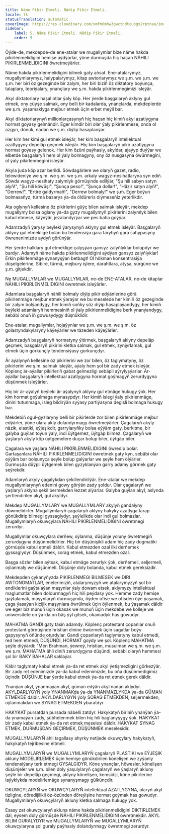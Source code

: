 ```yaml
---
title: Näme Pikir Etmeli. Nädip Pikir Etmeli.
locale: tk
statusTranslation: automatic
coverImage: https://res.cloudinary.com/xmfm6mhw3gwctndtcubgx2rptnae/image/upload/v1740337243/small_cover_educacion_fundamental_a051170f1c.webp
sidebar:
    label: 5. Näme Pikir Etmeli. Nädip Pikir Etmeli.
    order: 5
---
```

Öýde-de, mekdepde-de ene-atalar we mugallymlar bize näme hakda pikirlenmelidigini hemişe aýdýarlar, ýöne durmuşda hiç haçan NÄHILI PIKIRLENMELIDIGINI öwretmeýärler.

Näme hakda pikirlenmelidigini bilmek gaty aňsat. Ene-atalarymyz, mugallymlarymyz, halypalarymyz, kitap awtorlarymyz we ş.m. we ş.m. we ş.m. her biri öz gezeginde bir zalym, her biri biziň öz diktatory boýunça, talaplary, teoriýalary, ynançlary we ş.m. hakda pikirlenmegimizi isleýär.

Akyl diktatorlary haşal otlar ýaly köp. Her ýerde başgalaryň aklyny gul etmek, ony çüýşe salmak, ony belli bir kadalarda, ynançlarda, mekdeplerde we ş.m. ýaşamaklyga mejbur etmek üçin erbet meýil bar.

Akyl diktatorlarynyň millionlarçasynyň hiç haçan hiç kimiň akyl azatlygyna hormat goýasy gelmändir. Eger kimdir biri olar ýaly pikirlenmese, onda ol azgyn, dönük, nadan we ş.m. diýlip hasaplanýar.

Her kim her kimi gul etmek isleýär, her kim başgalaryň intellektual azatlygyny depeläp geçmek isleýär. Hiç kim başgalaryň pikir azatlygyna hormat goýasy gelenok. Her kim özüni paýhasly, akyldar, ajaýyp duýýar we elbetde başgalaryň hem ol ýaly bolmagyny, ony öz nusgasyna öwürmegini, ol ýaly pikirlenmegini isleýär.

Akyla juda köp azar berildi. Söwdagärlere we olaryň gazet, radio, telewideniýe we ş.m. we ş.m. we ş.m. arkaly wagyz-nesihatlaryna syn ediň. Söwda wagyz-nesihaty zalymlyk görnüşinde edilýär, "Şu hili sabyn satyn alyň!", "Şu hili köwüş!", "Şunça peso!", "Şunça dollar!", "Häzir satyn alyň!", "Derrew!", "Ertire galdyrmaň!", "Derrew bolmaly!" we ş.m. Eger boýun bolmasaňyz, türmä basarys ýa-da öldüreris diýmeseňiz ýeterlikdir.

Ata oglynyň kellesine öz pikirlerini güýç bilen salmak isleýär, mekdep mugallymy bolsa oglany ýa-da gyzy mugallymyň pikirlerini zalymlyk bilen kabul etmese, käýeýär, jezalandyrýar we pes baha goýýar.

Adamzadyň ýarysy beýleki ýarysynyň aklyny gul etmek isleýär. Başgalaryň aklyny gul etmeklige bolan bu tendensiýa gara taryhyň gara sahypasyny öwrenenimizde aýdyň görünýär.

Her ýerde halklary gul etmeklige çalyşýan gansyz zalyňlyklar bolupdyr we bardyr. Adamyň näme hakda pikirlenmelidigini aýdýan gansyz zalyňlyklar! Erkin pikirlenmäge synanyşýan betbagt! Ol hökman konsentrasiýa düşelgelerine, Sibire, türmä, mejbury işlere, darahtlara, atyşa, sürgüne we ş.m. gitjekdir.

Ne MUGALLYMLAR we MUGALLYMLAR, ne-de ENE-ATALAR, ne-de kitaplar NÄHILI PIKIRLENMELIDIGINI öwretmek isleýärler.

Adamlara başgalaryň nähili bolmaly diýip pikir edýänlerine görä pikirlenmäge mejbur etmek ýaraýar we bu meselede her kimiň öz gezeginde bir zalym bolýandygy, her kimiň soňky söz diýip hasaplaýandygy, her kimiň beýleki adamlaryň hemmesiniň ol ýaly pikirlenmelidigine berk ynanýandygy, sebäbi onuň iň gowusydygy düşnüklidir.

Ene-atalar, mugallymlar, hojaýynlar we ş.m. we ş.m. we ş.m. öz golastyndakylaryny käýeýärler we täzeden käýeýärler.

Adamzadyň başgalaryň hormatyny ýitirmek, başgalaryň aklyny depeläp geçmek, başgalaryň pikirini kletka salmak, gul etmek, zynjyrlamak, gul etmek üçin gorkunçly tendensiýasy gorkunçdyr.

Är aýalynyň kellesine öz pikirlerini we zor bilen, öz taglymatyny, öz pikirlerini we ş.m. salmak isleýär, aýaly hem şol bir zady etmek isleýär. Köplenç är-aýallar pikirleriň gabat gelmezligi sebäpli aýrylyşýarlar. Är-aýallar başgalaryň intellektual azatlygyna hormat goýmagyň zerurdygyna düşünmek isleýärler.

Hiç bir är-aýalyň beýleki är-aýalynyň aklyny gul etmäge hukugy ýok. Her kim hormat goýulmaga mynasypdyr. Her kimiň islegi ýaly pikirlenmäge, dinini tutunmaga, isleg bildirýän syýasy partiýasyna degişli bolmaga hukugy bar.

Mekdebiň ogul-gyzlaryny belli bir pikirlerde zor bilen pikirlenmäge mejbur edýärler, ýöne olara akly dolandyrmagy öwretmeýärler. Çagalaryň akyly näzik, elastiki, eýjeşikdir, garrylaryňky bolsa eýýäm gaty, berkitme, bir galyba guýlan toýun ýaly, indi üýtgemez, üýtgäp bilmez. Çagalaryň we ýaşlaryň akyly köp üýtgemelere duçar bolup biler, üýtgäp biler.

Çagalara we ýaşlara NÄHILI PIKIRLENMELIDIGINI öwredip bolar. Gartaşanlara NÄHILI PIKIRLENMELIDIGINI öwretmek gaty kyn, sebäbi olar eýýäm bar bolşunyça şeýle bolup galýarlar we şeýle hem ölýärler. Durmuşda düýpli üýtgemek bilen gyzyklanýan garry adamy görmek gaty seýrekdir.

Adamlaryň akyly çagalykdan şekillendirilýär. Ene-atalar we mekdep mugallymlarynyň edenini gowy görýän zady şoldur. Olar çagalaryň we ýaşlaryň aklyna şekil bermekden lezzet alýarlar. Galyba guýlan akyl, aslynda şertlendirilen akyl, gul akyldyr.

Mekdep MUGALLYMLARY we MUGALLYMLARY akylyň gandalyny döwmelidirler. Mugallymlaryň çagalaryň aklyny hakyky azatlyga tarap gönükdirip bilmegi gyssaglydyr, şeýlelikde olar indi gul bolmazlar. Mugallymlaryň okuwçylara NÄHILI PIKIRLENMELIDIGINI öwretmegi zerurdyr.

Mugallymlar okuwçylara derňew, oýlanma, düşünje ýoluny öwretmegiň zerurdygyna düşünmelidirler. Hiç bir düşünişikli adam hiç zady dogmatiki görnüşde kabul etmeli däldir. Kabul etmezden ozal ilki derňemek gyssaglydyr. Düşünmek, sorag etmek, kabul etmezden ozal.

Başga sözler bilen aýtsak, kabul etmäge zerurlyk ýok, derňemeli, seljermeli, oýlanmaly we düşünmeli. Düşünje doly bolanda, kabul etmek gereksizdir.

Mekdepden çykanyňyzda PIKIRLENMEGI BILMESEK we DIRI AWTONOMATLAR, enelerimiziň, atalarymyzyň we atalarymyzyň şol bir endiklerini gaýtalaýan maşynlar ýaly dowam etsek, aklymyzy intellektual maglumatlar bilen doldurmagyň hiç hili peýdasy ýok. Hemme zady hemişe gaýtalamak, maşynlaryň durmuşynda, öýden ofise we ofisden öýe ýaşamak, çaga ýasaýan kiçijik maşynlara öwrülmek üçin öýlenmek, bu ýaşamak däldir we eger biz munuň üçin okasak we munuň üçin mekdebe we kolleje we uniwersitete on ýa-da on bäş ýyl gitsek, okamadyk has gowudyr.

MAHATMA GANDI gaty täsin adamdy. Köplenç protestant çopanlar onuň protestant görnüşinde hristian dinine öwürmek üçin sagatlar boýy gapysynyň öňünde oturdylar. Gandi çopanlaryň taglymatyny kabul etmedi, red hem etmedi, DÜŞÜNDI, HORMAT goýdy we şol. Köplenç MAHATMA şeýle diýýärdi: "Men Brahman, ýewreý, hristian, musulman we ş.m. we ş.m. we ş.m. MAHATMA ähli diniň zerurdygyna düşündi, sebäbi olaryň hemmesi şol bir BAKY BAHALAR saklaýar.

Käbir taglymaty kabul etmek ýa-da ret etmek akyl ýetişmezligini görkezýär. Bir zady ret edenimizde ýa-da kabul edenimizde, bu oňa düşünmedigimiz üçindir. DÜŞÜNJE bar ýerde kabul etmek ýa-da ret etmek gerek däldir.

Ynanýan akyl, ynanmaýan akyl, güman edýän akyl nadan aklydyr. AKYLDARLYGYŇ ýoly YNANMAKda ýa-da YNANMAZLYKDA ýa-da GÜMAN ETMEKDE däldir. AKYLDARLYGYŇ ýoly SORAG ETMEKDEN, seljermekden, oýlanmakdan we SYNAG ETMEKDEN ybaratdyr.

HAKYKAT pursatdan pursada näbelli zatdyr. Hakykatyň biriniň ynanýan ýa-da ynamaýan zady, şübhelenmek bilen hiç hili baglanyşygy ýok. HAKYKAT bir zady kabul etmek ýa-da ret etmek meselesi däldir. HAKYKAT SYNAG ETMEK, DURMUŞDAN GEÇIRMEK, DÜŞÜNMEK meselesidir.

MUGALLYMLARYŇ ähli tagallasy ahyrky netijede okuwçylary hakykatyň, hakykatyň tejribesine eltmeli.

MUGALLYMLARYŇ we MUGALLYMLARYŇ çagalaryň PLASTIKI we EÝJEŞIK akluny MODELIRLEMEK üçin hemişe gönükdirilen könelişen we zyýanly tendensiýany terk etmegi GYSALGIDYR. Köne ynançlar, höwesler, könelişen düşünjeler we ş.m. bilen doly ýaşulylaryň çagalaryň we ýaşlaryň akluny şeýle bir depeläp geçmegi, aklyny könelişen, kemsidiji, köne pikirlerine laýyklykda modelirlemäge synanyşmagy gülkünçdir.

OKUWÇYLARYŇ we OKUWÇYLARYŇ intellektual AZATLYGYNA, olaryň akyl tizligine, döredijilikli öz-özünden döreýişine hormat goýmak has gowudyr. Mugallymlaryň okuwçylaryň akluny kletka salmaga hukugy ýok.

Esasy zat okuwçylaryň akluna näme hakda pikirlenmelidigini DIKTIRLEMEK däl, eýsem doly görnüşde NÄHILI PIKIRLENMELIDIGINI öwretmekdir. AKYL BILIM GURALYDYR we MUGALLYMLARYŇ we MUGALLYMLARYŇ okuwçylaryna şol guraly paýhasly dolandyrmagy öwretmegi zerurdyr.

